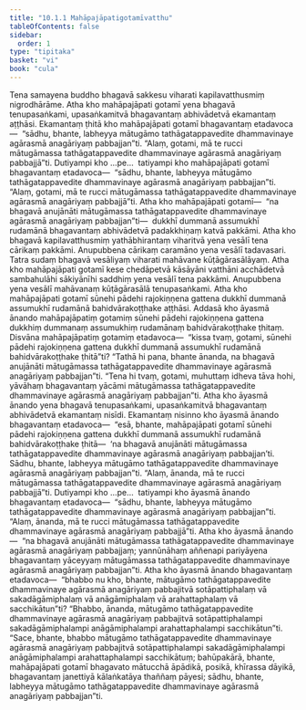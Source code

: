 ```yaml
---
title: "10.1.1 Mahāpajāpatigotamīvatthu"
tableOfContents: false
sidebar:
  order: 1
type: "tipitaka"
basket: "vi"
book: "cula"
---
```



<DynamicBreadcrumb />

<Division number="402" book="cula">

<Paragraph number="1964" book="cula">
Tena samayena buddho bhagavā sakkesu viharati kapilavatthusmiṃ nigrodhārāme. Atha kho mahāpajāpati gotamī yena bhagavā tenupasaṅkami, upasaṅkamitvā bhagavantaṃ abhivādetvā ekamantaṃ aṭṭhāsi. Ekamantaṃ ṭhitā kho mahāpajāpati gotamī bhagavantaṃ etadavoca—  “sādhu, bhante, labheyya mātugāmo tathāgatappavedite dhammavinaye agārasmā anagāriyaṃ pabbajjan”ti. “Alaṃ, gotami, mā te rucci mātugāmassa tathāgatappavedite dhammavinaye agārasmā anagāriyaṃ pabbajjā”ti.
</Paragraph>

<Paragraph number="1965" book="cula">
Dutiyampi kho …pe…  tatiyampi kho mahāpajāpati gotamī bhagavantaṃ etadavoca—  “sādhu, bhante, labheyya mātugāmo tathāgatappavedite dhammavinaye agārasmā anagāriyaṃ pabbajjan”ti. “Alaṃ, gotami, mā te rucci mātugāmassa tathāgatappavedite dhammavinaye agārasmā anagāriyaṃ pabbajjā”ti. Atha kho mahāpajāpati gotamī—  “na bhagavā anujānāti mātugāmassa tathāgatappavedite dhammavinaye agārasmā anagāriyaṃ pabbajjan”ti—  dukkhī dummanā assumukhī rudamānā bhagavantaṃ abhivādetvā padakkhiṇaṃ katvā pakkāmi.
</Paragraph>

<Paragraph number="1966" book="cula">
Atha kho bhagavā kapilavatthusmiṃ yathābhirantaṃ viharitvā yena vesālī tena cārikaṃ pakkāmi. Anupubbena cārikaṃ caramāno yena vesālī tadavasari. Tatra sudaṃ bhagavā vesāliyaṃ viharati mahāvane kūṭāgārasālāyaṃ. Atha kho mahāpajāpati gotamī kese chedāpetvā kāsāyāni vatthāni acchādetvā sambahulāhi sākiyānīhi saddhiṃ yena vesālī tena pakkāmi. Anupubbena yena vesālī mahāvanaṃ kūṭāgārasālā tenupasaṅkami. Atha kho mahāpajāpati gotamī sūnehi pādehi rajokiṇṇena gattena dukkhī dummanā assumukhī rudamānā bahidvārakoṭṭhake aṭṭhāsi. Addasā kho āyasmā ānando mahāpajāpatiṃ gotamiṃ sūnehi pādehi rajokiṇṇena gattena dukkhiṃ dummanaṃ assumukhiṃ rudamānaṃ bahidvārakoṭṭhake ṭhitaṃ. Disvāna mahāpajāpatiṃ gotamiṃ etadavoca—  “kissa tvaṃ, gotami, sūnehi pādehi rajokiṇṇena gattena dukkhī dummanā assumukhī rudamānā bahidvārakoṭṭhake ṭhitā”ti? “Tathā hi pana, bhante ānanda, na bhagavā anujānāti mātugāmassa tathāgatappavedite dhammavinaye agārasmā anagāriyaṃ pabbajjan”ti. “Tena hi tvaṃ, gotami, muhuttaṃ idheva tāva hohi, yāvāhaṃ bhagavantaṃ yācāmi mātugāmassa tathāgatappavedite dhammavinaye agārasmā anagāriyaṃ pabbajjan”ti.
</Paragraph>

<Paragraph number="1967" book="cula">
Atha kho āyasmā ānando yena bhagavā tenupasaṅkami, upasaṅkamitvā bhagavantaṃ abhivādetvā ekamantaṃ nisīdi. Ekamantaṃ nisinno kho āyasmā ānando bhagavantaṃ etadavoca—  “esā, bhante, mahāpajāpati gotamī sūnehi pādehi rajokiṇṇena gattena dukkhī dummanā assumukhī rudamānā bahidvārakoṭṭhake ṭhitā—  ‘na bhagavā anujānāti mātugāmassa tathāgatappavedite dhammavinaye agārasmā anagāriyaṃ pabbajjan’ti. Sādhu, bhante, labheyya mātugāmo tathāgatappavedite dhammavinaye agārasmā anagāriyaṃ pabbajjan”ti. “Alaṃ, ānanda, mā te rucci mātugāmassa tathāgatappavedite dhammavinaye agārasmā anagāriyaṃ pabbajjā”ti. Dutiyampi kho …pe…  tatiyampi kho āyasmā ānando bhagavantaṃ etadavoca—  “sādhu, bhante, labheyya mātugāmo tathāgatappavedite dhammavinaye agārasmā anagāriyaṃ pabbajjan”ti. “Alaṃ, ānanda, mā te rucci mātugāmassa tathāgatappavedite dhammavinaye agārasmā anagāriyaṃ pabbajjā”ti.
</Paragraph>

<Paragraph number="1968" book="cula">
Atha kho āyasmā ānando—  “na bhagavā anujānāti mātugāmassa tathāgatappavedite dhammavinaye agārasmā anagāriyaṃ pabbajjaṃ; yannūnāhaṃ aññenapi pariyāyena bhagavantaṃ yāceyyaṃ mātugāmassa tathāgatappavedite dhammavinaye agārasmā anagāriyaṃ pabbajjan”ti. Atha kho āyasmā ānando bhagavantaṃ etadavoca—  “bhabbo nu kho, bhante, mātugāmo tathāgatappavedite dhammavinaye agārasmā anagāriyaṃ pabbajitvā sotāpattiphalaṃ vā sakadāgāmiphalaṃ vā anāgāmiphalaṃ vā arahattaphalaṃ vā sacchikātun”ti? “Bhabbo, ānanda, mātugāmo tathāgatappavedite dhammavinaye agārasmā anagāriyaṃ pabbajitvā sotāpattiphalampi sakadāgāmiphalampi anāgāmiphalampi arahattaphalampi sacchikātun”ti. “Sace, bhante, bhabbo mātugāmo tathāgatappavedite dhammavinaye agārasmā anagāriyaṃ pabbajitvā sotāpattiphalampi sakadāgāmiphalampi anāgāmiphalampi arahattaphalampi sacchikātuṃ; bahūpakārā, bhante, mahāpajāpati gotamī bhagavato mātucchā āpādikā, posikā, khīrassa dāyikā, bhagavantaṃ janettiyā kālaṅkatāya thaññaṃ pāyesi; sādhu, bhante, labheyya mātugāmo tathāgatappavedite dhammavinaye agārasmā anagāriyaṃ pabbajjan”ti.
</Paragraph>
</Division>